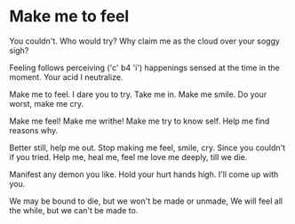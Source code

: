 # Make me to feel

You couldn't.
Who would try?
Why claim me
as the cloud over your soggy sigh?

Feeling follows perceiving
('c' b4 'i')
happenings sensed
at the time in the moment.
Your acid I neutralize.

Make me to feel.
I dare you to try.
Take me in.
Make me smile.
Do your worst, make me cry.

Make me feel!
Make me writhe!
Make me try to know self.
Help me find reasons why.

Better still, help me out.
Stop making me feel, smile, cry.
Since you couldn't if you tried.
Help me, heal me, feel me
love me deeply, till we die.

Manifest any demon you like.
Hold your hurt hands high.
I'll come up with you.

We may be bound to die,
but we won't be made or unmade,
We will feel all the while,
but we can't be made to.